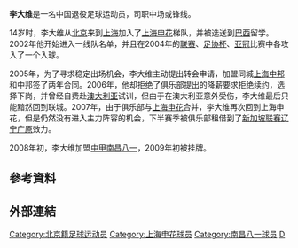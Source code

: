 {{Otheruses|李大維}}
{{Football player infobox
| playername = 李大维
| image = 
| fullname = 李大维
| englishfullname = Li Dawei
| nickname =
| dateofbirth = {{birth date and age|1983|1|9}}
| height = {{height|m=1.76}}
| countryofbirth = {{CHN}}
| cityofbirth = [[北京|北京]]
| currentclub = 退役
| clubnumber = 
| position = 中场/前锋
| youthyears = 1997－2001年
| youthclubs = [[上海申花|上海申花]]
| years = 2002－2004年<br/>2005－2006年<br/>2007年<br/>2007年<br/>2008-2009年
| clubs = [[上海申花|上海申花]]<br/>[[上海联城足球俱乐部|上海联城]]<br/>[[上海申花|上海申花]]<br/>→[[辽宁广原|辽宁广原]]''（租借）''<br/>[[南昌八一|南昌八一]]
| caps(goals)= 8 (1)<br/><br/>0 (0)
}}
'''李大维'''{{BD|1983年|1月9日||}}是一名中国退役足球运动员，司职中场或锋线。

14岁时，李大维从[[北京|北京]]来到[[上海|上海]]加入了[[上海申花|上海申花]]梯队，并被选送到[[巴西|巴西]]留学。2002年他开始进入一线队名单，并且在2004年的[[中国足球超级联赛|联赛]]、[[中国足协杯|足协杯]]、[[亚洲冠军联赛|亚冠]]比赛中各攻入了一个入球。

2005年，为了寻求稳定出场机会，李大维主动提出转会申请，加盟同城[[上海联城足球俱乐部|上海中邦]]和中邦签了两年合同。2006年，他却拒绝了俱乐部提出的降薪要求拒绝续约，选择下岗，并曾经自费赴[[澳大利亚|澳大利亚]]试训，但由于在澳大利亚意外受伤，李大维最后只能黯然回到联城。2007年，由于俱乐部与[[上海申花|上海申花]]合并，李大维再次回到上海申花，但是仍然没有进入主力阵容的机会，下半赛季被俱乐部租借到了[[新加坡职业足球联赛|新加坡联赛]][[辽宁广原|辽宁广原]]效力。

2008年初，李大维加盟[[中国足球甲级联赛|中甲]][[南昌八一|南昌八一]]，2009年初被挂牌。

== 參考資料 ==
{{Reflist}}

== 外部連結 ==

{{DEFAULTSORT:LI Dawei}}

[[Category:北京籍足球运动员|Category:北京籍足球运动员]]
[[Category:上海申花球员|Category:上海申花球员]]
[[Category:南昌八一球员|Category:南昌八一球员]]
[[Category:李姓|D]]